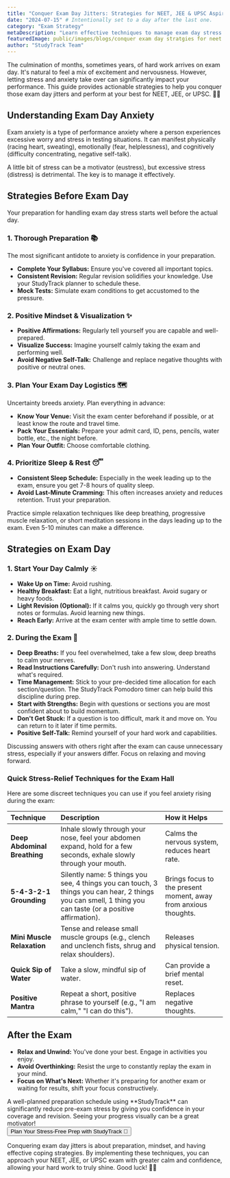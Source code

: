 ```yaml
---
title: "Conquer Exam Day Jitters: Strategies for NEET, JEE & UPSC Aspirants"
date: "2024-07-15" # Intentionally set to a day after the last one.
category: "Exam Strategy"
metaDescription: "Learn effective techniques to manage exam day stress and anxiety for NEET, JEE & UPSC. Stay calm, focused, and perform your best."
featuredImage: public/images/blogs/conquer exam day stratgies for neet .png
author: "StudyTrack Team"
---
```



The culmination of months, sometimes years, of hard work arrives on exam day. It's natural to feel a mix of excitement and nervousness. However, letting stress and anxiety take over can significantly impact your performance. This guide provides actionable strategies to help you conquer those exam day jitters and perform at your best for NEET, JEE, or UPSC. 🧘😌

## Understanding Exam Day Anxiety

Exam anxiety is a type of performance anxiety where a person experiences excessive worry and stress in testing situations. It can manifest physically (racing heart, sweating), emotionally (fear, helplessness), and cognitively (difficulty concentrating, negative self-talk).

<Info title="It's Normal, But Manageable">
A little bit of stress can be a motivator (eustress), but excessive stress (distress) is detrimental. The key is to manage it effectively.
</Info>

## Strategies Before Exam Day

Your preparation for handling exam day stress starts well before the actual day.

### 1. Thorough Preparation 📚
The most significant antidote to anxiety is confidence in your preparation.
*   **Complete Your Syllabus:** Ensure you've covered all important topics.
*   **Consistent Revision:** Regular revision solidifies your knowledge. Use your StudyTrack planner to schedule these.
*   **Mock Tests:** Simulate exam conditions to get accustomed to the pressure.

### 2. Positive Mindset & Visualization ✨
*   **Positive Affirmations:** Regularly tell yourself you are capable and well-prepared.
*   **Visualize Success:** Imagine yourself calmly taking the exam and performing well.
*   **Avoid Negative Self-Talk:** Challenge and replace negative thoughts with positive or neutral ones.

### 3. Plan Your Exam Day Logistics 🗺️
Uncertainty breeds anxiety. Plan everything in advance:
*   **Know Your Venue:** Visit the exam center beforehand if possible, or at least know the route and travel time.
*   **Pack Your Essentials:** Prepare your admit card, ID, pens, pencils, water bottle, etc., the night before.
*   **Plan Your Outfit:** Choose comfortable clothing.

### 4. Prioritize Sleep & Rest 😴
*   **Consistent Sleep Schedule:** Especially in the week leading up to the exam, ensure you get 7-8 hours of quality sleep.
*   **Avoid Last-Minute Cramming:** This often increases anxiety and reduces retention. Trust your preparation.

<Tip title="Relaxation Techniques">
Practice simple relaxation techniques like deep breathing, progressive muscle relaxation, or short meditation sessions in the days leading up to the exam. Even 5-10 minutes can make a difference.
</Tip>

## Strategies on Exam Day

### 1. Start Your Day Calmly ☀️
*   **Wake Up on Time:** Avoid rushing.
*   **Healthy Breakfast:** Eat a light, nutritious breakfast. Avoid sugary or heavy foods.
*   **Light Revision (Optional):** If it calms you, quickly go through very short notes or formulas. Avoid learning new things.
*   **Reach Early:** Arrive at the exam center with ample time to settle down.

### 2. During the Exam 🧠
*   **Deep Breaths:** If you feel overwhelmed, take a few slow, deep breaths to calm your nerves.
*   **Read Instructions Carefully:** Don't rush into answering. Understand what's required.
*   **Time Management:** Stick to your pre-decided time allocation for each section/question. The StudyTrack Pomodoro timer can help build this discipline during prep.
*   **Start with Strengths:** Begin with questions or sections you are most confident about to build momentum.
*   **Don't Get Stuck:** If a question is too difficult, mark it and move on. You can return to it later if time permits.
*   **Positive Self-Talk:** Remind yourself of your hard work and capabilities.

<Warning title="Avoid Post-Exam Discussions Immediately">
Discussing answers with others right after the exam can cause unnecessary stress, especially if your answers differ. Focus on relaxing and moving forward.
</Warning>

### Quick Stress-Relief Techniques for the Exam Hall

Here are some discreet techniques you can use if you feel anxiety rising during the exam:

| Technique           | Description                                                                 | How it Helps                      |
| :------------------ | :-------------------------------------------------------------------------- | :-------------------------------- |
| **Deep Abdominal Breathing** | Inhale slowly through your nose, feel your abdomen expand, hold for a few seconds, exhale slowly through your mouth. | Calms the nervous system, reduces heart rate. |
| **5-4-3-2-1 Grounding** | Silently name: 5 things you see, 4 things you can touch, 3 things you can hear, 2 things you can smell, 1 thing you can taste (or a positive affirmation). | Brings focus to the present moment, away from anxious thoughts. |
| **Mini Muscle Relaxation** | Tense and release small muscle groups (e.g., clench and unclench fists, shrug and relax shoulders). | Releases physical tension.        |
| **Quick Sip of Water** | Take a slow, mindful sip of water.                                          | Can provide a brief mental reset.  |
| **Positive Mantra** | Repeat a short, positive phrase to yourself (e.g., "I am calm," "I can do this"). | Replaces negative thoughts.        |

## After the Exam

*   **Relax and Unwind:** You've done your best. Engage in activities you enjoy.
*   **Avoid Overthinking:** Resist the urge to constantly replay the exam in your mind.
*   **Focus on What's Next:** Whether it's preparing for another exam or waiting for results, shift your focus constructively.

<Tip title="Leverage Your StudyTrack Planner">
A well-planned preparation schedule using **StudyTrack** can significantly reduce pre-exam stress by giving you confidence in your coverage and revision. Seeing your progress visually can be a great motivator!
</Tip>

<div className="my-8 text-center">
  <Button asChild size="lg">
    <Link href="/dashboard">
      Plan Your Stress-Free Prep with StudyTrack <span className="ml-2">🚀</span>
    </Link>
  </Button>
</div>

Conquering exam day jitters is about preparation, mindset, and having effective coping strategies. By implementing these techniques, you can approach your NEET, JEE, or UPSC exam with greater calm and confidence, allowing your hard work to truly shine. Good luck! 💪🎯

